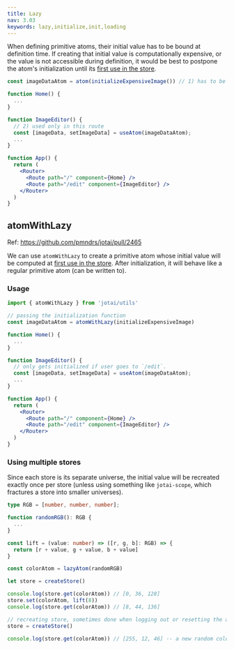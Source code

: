 ```yaml
---
title: Lazy
nav: 3.03
keywords: lazy,initialize,init,loading
---
```


When defining primitive atoms, their initial value has to be bound at definition time.
If creating that initial value is computationally expensive, or the value is not accessible during definition,
it would be best to postpone the atom's initialization until its [first use in the store](#using-multiple-stores).

```jsx
const imageDataAtom = atom(initializeExpensiveImage()) // 1) has to be computed here

function Home() {
  ...
}

function ImageEditor() {
  // 2) used only in this route
  const [imageData, setImageData] = useAtom(imageDataAtom);
  ...
}

function App() {
  return (
    <Router>
      <Route path="/" component={Home} />
      <Route path="/edit" component={ImageEditor} />
    </Router>
  )
}
```

## atomWithLazy

Ref: https://github.com/pmndrs/jotai/pull/2465

We can use `atomWithLazy` to create a primitive atom whose initial value will be computed at [first use in the store](#using-multiple-stores).
After initialization, it will behave like a regular primitive atom (can be written to).

### Usage

```jsx
import { atomWithLazy } from 'jotai/utils'

// passing the initialization function
const imageDataAtom = atomWithLazy(initializeExpensiveImage)

function Home() {
  ...
}

function ImageEditor() {
  // only gets initialized if user goes to `/edit`.
  const [imageData, setImageData] = useAtom(imageDataAtom);
  ...
}

function App() {
  return (
    <Router>
      <Route path="/" component={Home} />
      <Route path="/edit" component={ImageEditor} />
    </Router>
  )
}
```

### Using multiple stores

Since each store is its separate universe, the initial value will be recreated exactly once per store (unless using something like `jotai-scope`, which fractures a store into smaller universes).

```ts
type RGB = [number, number, number];

function randomRGB(): RGB {
  ...
}

const lift = (value: number) => ([r, g, b]: RGB) => {
  return [r + value, g + value, b + value]
}

const colorAtom = lazyAtom(randomRGB)

let store = createStore()

console.log(store.get(colorAtom)) // [0, 36, 128]
store.set(colorAtom, lift(8))
console.log(store.get(colorAtom)) // [8, 44, 136]

// recreating store, sometimes done when logging out or resetting the app in some way
store = createStore()

console.log(store.get(colorAtom)) // [255, 12, 46] -- a new random color
```
